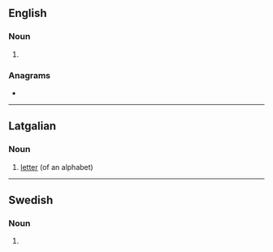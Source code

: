 {{also|Liters}}
==English==

===Noun===
{{head|en|noun form}}

# {{plural of|liter|lang=en}}

===Anagrams===
* {{anagrams|en|a=eilrst|Lister|Sitler|lister|litres|relist|tilers}}

----

==Latgalian==

===Noun===
{{head|ltg|noun|g=m}}

# [[letter]] (of an alphabet)

----

==Swedish==

===Noun===
{{head|sv|noun form}}

# {{sv-noun-form-indef-gen|liter}}